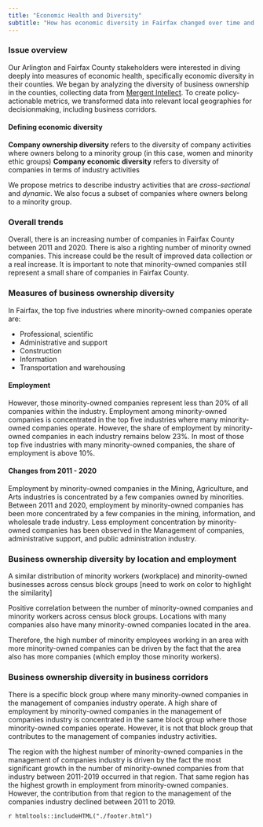 ```yaml
---
title: "Economic Health and Diversity"
subtitle: "How has economic diversity in Fairfax changed over time and place?"
---
```


### Issue overview

Our Arlington and Fairfax County stakeholders were interested in diving deeply into measures of economic health, specifically economic diversity in their counties. We began by analyzing the diversity of business ownership in the counties, collecting data from [Mergent Intellect](https://www.mergentintellect.com/index.php/search/index). To create policy-actionable metrics, we transformed data into relevant local geographies for decisionmaking, including business corridors. 

#### Defining economic diversity

**Company ownership diversity** refers to the diversity of company activities where owners belong to a minority group (in this case, women and minority ethic groups)
**Company economic diversity** refers to diversity of companies in terms of industry activities

We propose metrics to describe industry activities that are *cross-sectional* and *dynamic*. We also focus a subset of companies where owners belong to a minority group.

### Overall trends

Overall, there is an increasing number of companies in Fairfax County between 2011 and 2020. There is also a righting number of minority owned companies. This increase could be the result of improved data collection or a real increase. It is important to note that minority-owned companies still represent a small share of companies in Fairfax County. 

### Measures of business ownership diversity

In Fairfax, the top five industries where minority-owned companies operate are:

- Professional, scientific
- Administrative and support
- Construction
- Information 
- Transportation and warehousing

#### Employment

However, those minority-owned companies represent less than 20% of all companies within the industry. Employment among minority-owned companies is concentrated in the top five industries where many minority-owned companies operate.
However, the share of employment by minority-owned companies in each industry remains below 23%. In most of those top five industries with many minority-owned companies, the share of employment is above 10%.

#### Changes from 2011 - 2020

Employment by minority-owned companies in the Mining, Agriculture, and Arts industries is concentrated by a few companies owned by minorities. Between 2011 and 2020, employment by minority-owned companies has been more concentrated by a few companies in the mining, information, and wholesale trade industry. Less employment concentration by minority-owned companies has been observed in the Management of companies, administrative support, and public administration industry.


### Business ownership diversity by location and employment

A similar distribution of minority workers (workplace) and minority-owned businesses across census block groups [need to work on color to highlight the similarity]

Positive correlation between the number of minority-owned companies and minority workers across census block groups. 
Locations with many companies also have many minority-owned companies located in the area.

Therefore, the high number of minority employees working in an area with more minority-owned companies can be driven by the fact that the area also has more companies (which employ those minority workers).


### Business ownership diversity in business corridors

There is a specific block group where many minority-owned companies in the management of companies industry operate. A high share of employment by minority-owned companies in the management of companies industry is concentrated in the same block group where those minority-owned companies operate. However, it is not that block group that contributes to the management of companies industry activities.

The region with the highest number of minority-owned companies in the management of companies industry is driven by the fact the most significant growth in the number of minority-owned companies from that industry between 2011-2019 occurred in that region.
That same region has the highest growth in employment from minority-owned companies.
However, the contribution from that region to the management of the companies industry declined between 2011 to 2019.

`r htmltools::includeHTML("./footer.html")`
